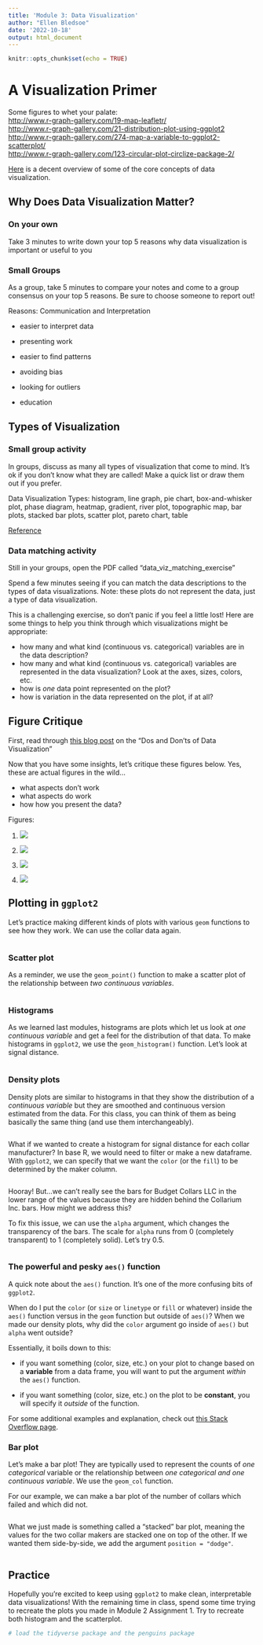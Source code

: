 ```yaml
---
title: 'Module 3: Data Visualization'
author: "Ellen Bledsoe"
date: '2022-10-18'
output: html_document
---
```


```r
knitr::opts_chunk$set(echo = TRUE)
```

# A Visualization Primer

Some figures to whet your palate:\
<http://www.r-graph-gallery.com/19-map-leafletr/>\
<http://www.r-graph-gallery.com/21-distribution-plot-using-ggplot2>\
<http://www.r-graph-gallery.com/274-map-a-variable-to-ggplot2-scatterplot/>\
<http://www.r-graph-gallery.com/123-circular-plot-circlize-package-2/>

[Here](https://paldhous.github.io/ucb/2016/dataviz/week2.html) is a decent overview of some of the core concepts of data visualization.

## Why Does Data Visualization Matter?

### On your own

Take 3 minutes to write down your top 5 reasons why data visualization is important or useful to you

### Small Groups

As a group, take 5 minutes to compare your notes and come to a group consensus on your top 5 reasons. Be sure to choose someone to report out!

Reasons: Communication and Interpretation

-   easier to interpret data

-   presenting work

-   easier to find patterns

-   avoiding bias

-   looking for outliers

-   education

## Types of Visualization

### Small group activity

In groups, discuss as many all types of visualization that come to mind. It's ok if you don't know what they are called! Make a quick list or draw them out if you prefer.

Data Visualization Types: histogram, line graph, pie chart, box-and-whisker plot, phase diagram, heatmap, gradient, river plot, topographic map, bar plots, stacked bar plots, scatter plot, pareto chart, table

[Reference](https://extremepresentation.typepad.com/files/choosing-a-good-chart-09.pdf)

### Data matching activity

Still in your groups, open the PDF called "data_viz_matching_exercise"

Spend a few minutes seeing if you can match the data descriptions to the types of data visualizations. Note: these plots do not represent the data, just a type of data visualization.

This is a challenging exercise, so don't panic if you feel a little lost! Here are some things to help you think through which visualizations might be appropriate:

-   how many and what kind (continuous vs. categorical) variables are in the data description?
-   how many and what kind (continuous vs. categorical) variables are represented in the data visualization? Look at the axes, sizes, colors, etc.
-   how is *one* data point represented on the plot?
-   how is variation in the data represented on the plot, if at all?

## Figure Critique

First, read through [this blog post](https://humansofdata.atlan.com/2019/02/dos-donts-data-visualization/) on the "Dos and Don'ts of Data Visualization"

Now that you have some insights, let's critique these figures below. Yes, these are actual figures in the wild...

-   what aspects don't work
-   what aspects do work
-   how how you present the data?

Figures:

1.  ![](https://raw.githubusercontent.com/keatonwilson/biostats/master/Images/3d-column-chart-of-awesome.png)

2.  ![](https://raw.githubusercontent.com/keatonwilson/biostats/master/Images/Bling_fig3.jpg)

3.  ![](https://raw.githubusercontent.com/keatonwilson/biostats/master/Images/cawley_fig1.jpg)

4.  ![](https://raw.githubusercontent.com/keatonwilson/biostats/master/Images/roeder_fig4.jpg)

## Plotting in `ggplot2`

Let's practice making different kinds of plots with various `geom` functions to see how they work. We can use the collar data again.

```r

```

### Scatter plot

As a reminder, we use the `geom_point()` function to make a scatter plot of the relationship between *two continuous variables*.

```r

```

### Histograms

As we learned last modules, histograms are plots which let us look at *one continuous variable* and get a feel for the distribution of that data. To make histograms in `ggplot2`, we use the `geom_histogram()` function. Let's look at signal distance.

```r

```

### Density plots

Density plots are similar to histograms in that they show the distribution of a *continuous variable* but they are smoothed and continuous version estimated from the data. For this class, you can think of them as being basically the same thing (and use them interchangeably).

```r

```

What if we wanted to create a histogram for signal distance for each collar manufacturer? In base R, we would need to filter or make a new dataframe. With `ggplot2`, we can specify that we want the `color` (or the `fill`) to be determined by the maker column.

```r

```

Hooray! But...we can't really see the bars for Budget Collars LLC in the lower range of the values because they are hidden behind the Collarium Inc. bars. How might we address this?

To fix this issue, we can use the `alpha` argument, which changes the transparency of the bars. The scale for `alpha` runs from 0 (completely transparent) to 1 (completely solid). Let's try 0.5.

```r

```

### The powerful and pesky `aes()` function

A quick note about the `aes()` function. It's one of the more confusing bits of `ggplot2`.

When do I put the `color` (or `size` or `linetype` or `fill` or whatever) inside the `aes()` function versus in the `geom` function but outside of `aes()`? When we made our density plots, why did the `color` argument go inside of `aes()` but `alpha` went outside?

Essentially, it boils down to this:

-   if you want something (color, size, etc.) on your plot to change based on a **variable** from a data frame, you will want to put the argument *within* the `aes()` function.

-   if you want something (color, size, etc.) on the plot to be **constant**, you will specify it *outside* of the function.

For some additional examples and explanation, check out [this Stack Overflow page](https://stackoverflow.com/questions/41863049/when-does-the-argument-go-inside-or-outside-aes).

### Bar plot

Let's make a bar plot! They are typically used to represent the counts of *one categorical* variable or the relationship between *one categorical and one continuous variable*. We use the `geom_col` function.

For our example, we can make a bar plot of the number of collars which failed and which did not.

```r

```

What we just made is something called a "stacked" bar plot, meaning the values for the two collar makers are stacked one on top of the other. If we wanted them side-by-side, we add the argument `position = "dodge"`.

```r

```

## Practice

Hopefully you're excited to keep using `ggplot2` to make clean, interpretable data visualizations! With the remaining time in class, spend some time trying to recreate the plots you made in Module 2 Assignment 1. Try to recreate both histogram and the scatterplot.

```r
# load the tidyverse package and the penguins package

```
